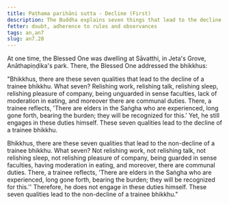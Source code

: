 ```yaml
---
title: Paṭhama parihāni sutta - Decline (First)
description: The Buddha explains seven things that lead to the decline of a trainee bhikkhu and seven things that do not.
fetter: doubt, adherence to rules and observances
tags: an,an7
slug: an7.28
---
```


At one time, the Blessed One was dwelling at Sāvatthi, in Jeta's Grove, Anāthapiṇḍika's park. There, the Blessed One addressed the bhikkhus:

"Bhikkhus, there are these seven qualities that lead to the decline of a trainee bhikkhu. What seven? Relishing work, relishing talk, relishing sleep, relishing pleasure of company, being unguarded in sense faculties, lack of moderation in eating, and moreover there are communal duties. There, a trainee reflects, 'There are elders in the Saṅgha who are experienced, long gone forth, bearing the burden; they will be recognized for this.' Yet, he still  engages in these duties himself. These seven qualities lead to the decline of a trainee bhikkhu.

Bhikkhus, there are these seven qualities that lead to the non-decline of a trainee bhikkhu. What seven? Not relishing work, not relishing talk, not relishing sleep, not relishing pleasure of company, being guarded in sense faculties, having moderation in eating, and moreover, there are communal duties. There, a trainee reflects, 'There are elders in the Saṅgha who are experienced, long gone forth, bearing the burden; they will be recognized for this.'' Therefore, he does not engage in these duties himself. These seven qualities lead to the non-decline of a trainee bhikkhu."